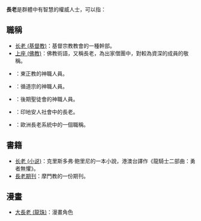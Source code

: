 {{維基詞典}}{{維基詞典|長老}}
'''長老'''是群體中有智慧的權威人士，可以指：

== 職稱 ==
* [[长老_(基督教)|长老 (基督教)]]：基督宗教教會的一種幹部。
* [[上座_(佛教)|上座 (佛教)]]：佛教術語，又稱長老，為出家僧團中，對較為資深的成員的敬稱。
* {{link-en|長老 (東正教)|Starets}}：東正教的神職人員。
* {{link-en|長老 (循道宗)|Elder (Methodism)}}：循道宗的神職人員。
* {{link-en|長老 (後期聖徒)|Elder (Latter Day Saints)}}：後期聖徒會的神職人員。
* {{link-en|長老 (印地安)|American Indian elder}}：印地安人社會中的長老。
* {{link-en|長老 (頭銜)|Elder (administrative title)}}：歐洲長老系統中的一個職稱。

== 書籍 ==
* [[长老_(小说)|长老 (小说)]]：克里斯多弗·鲍里尼的一本小說，港澳台譯作《龍騎士二部曲：勇者無懼》。
* [[長老期刊|長老期刊]]：摩門教的一份期刊。

==漫畫==
*[[大長老_(龍珠)|大長老 (龍珠)]]：漫畫角色
{{disambig|K|Cat=二字消歧義}}